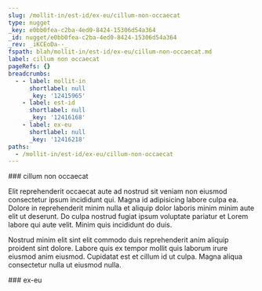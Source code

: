 ```yaml
---
slug: /mollit-in/est-id/ex-eu/cillum-non-occaecat
type: nugget
_key: e0bb0fea-c2ba-4ed0-8424-15306d54a364
_id: nugget/e0bb0fea-c2ba-4ed0-8424-15306d54a364
_rev: _iKCEoDa--_
fspath: blah/mollit-in/est-id/ex-eu/cillum-non-occaecat.md
label: cillum non occaecat
pageRefs: {}
breadcrumbs:
  - - label: mollit-in
      shortlabel: null
      _key: '12415965'
    - label: est-id
      shortlabel: null
      _key: '12416168'
    - label: ex-eu
      shortlabel: null
      _key: '12416218'
paths:
  - /mollit-in/est-id/ex-eu/cillum-non-occaecat
---
```


<NuggetArea>
<Nugget slug="/mollit-in/est-id/ex-eu/cillum-non-occaecat" type="nugget" _key="e0bb0fea-c2ba-4ed0-8424-15306d54a364" _id="nugget/e0bb0fea-c2ba-4ed0-8424-15306d54a364" _rev="_iKCEoDa--_" fspath="blah/mollit-in/est-id/ex-eu/cillum-non-occaecat.md" label="cillum non occaecat" paths="/mollit-in/est-id/ex-eu/cillum-non-occaecat">
<NuggetBody>
### cillum non occaecat

Elit reprehenderit occaecat aute ad nostrud sit veniam non eiusmod consectetur ipsum incididunt qui. Magna id adipisicing labore culpa ea. Dolore in reprehenderit minim nulla et aliquip dolor laboris minim minim aute elit ut deserunt. Do culpa nostrud fugiat ipsum voluptate pariatur et Lorem labore qui aute velit. Minim quis incididunt do duis.

Nostrud minim elit sint elit commodo duis reprehenderit anim aliquip proident sint dolore. Labore quis ex tempor mollit quis laborum irure eiusmod anim eiusmod. Cupidatat est et cillum id ut culpa. Magna aliqua consectetur nulla ut eiusmod nulla.

</NuggetBody>
<Breadcrumbs>
<Crumbs>
<Crumb _key="12415965" label="mollit-in" /><Crumb _key="12416168" label="est-id" /><Crumb _key="12416218" label="ex-eu" />
</Crumbs>
</Breadcrumbs>
</Nugget>

<NuggetsInbound>
</NuggetsInbound>
<NuggetsOutbound>
</NuggetsOutbound>
</NuggetArea>
<PassagesInbound>
<Passage direction="inbound" type="passage" _key="12416218" _id="passage/12416218" _rev="_iKCEoDW--A" label="ex-eu" passage="ex-eu" fspath="blah/mollit-in/est-id/ex-eu" paths="/mollit-in/est-id/ex-eu" slug="/mollit-in/est-id/ex-eu">
<NuggetBody>
### ex-eu

</NuggetBody>
<Breadcrumbs>
<Crumbs>
<Crumb _key="12415965" label="mollit-in" /><Crumb _key="12416168" label="est-id" />
</Crumbs>
</Breadcrumbs>
</Passage>

</PassagesInbound>
<PassagesOutbound>
</PassagesOutbound>